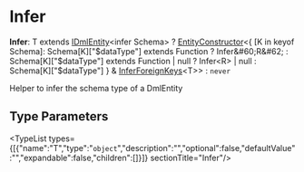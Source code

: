 
# Infer

 **Infer**: T extends [IDmlEntity](../../interfaces/types.DmlTypes.IDmlEntity/page.mdx)&#60;infer Schema&#62; ? [EntityConstructor](../../interfaces/types.DmlTypes.EntityConstructor/page.mdx)&#60;&#123; [K in keyof Schema]: Schema[K]["$dataType"] extends Function ? Infer&#60;R&#62; : Schema[K]["$dataType"] extends Function \| null ? Infer&#60;R&#62; \| null : Schema[K]["$dataType"] &#125; & [InferForeignKeys](../types.DmlTypes.InferForeignKeys/page.mdx)&#60;T&#62;&#62; : `never`

Helper to infer the schema type of a DmlEntity

## Type Parameters

<TypeList types={[{"name":"T","type":"`object`","description":"","optional":false,"defaultValue":"","expandable":false,"children":[]}]}  sectionTitle="Infer"/>
